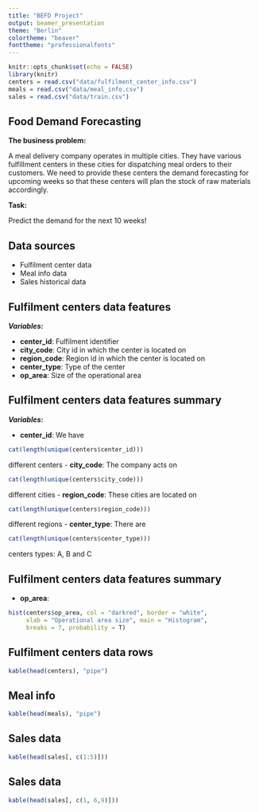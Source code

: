 ```yaml
---
title: "BEFD Project"
output: beamer_presentation
theme: "Berlin"
colortheme: "beaver"
fonttheme: "professionalfonts"
---
```


```r
knitr::opts_chunk$set(echo = FALSE)
library(knitr)
centers = read.csv("data/fulfilment_center_info.csv")
meals = read.csv("data/meal_info.csv")
sales = read.csv("data/train.csv")
```

## Food Demand Forecasting

**The business problem:**

A meal delivery company operates in multiple cities. They have various fulfillment centers in these cities for dispatching meal orders to their customers. We need to provide these centers the demand forecasting for upcoming weeks so that these centers will plan the stock of raw materials accordingly.

**Task:**

Predict the demand for the next 10 weeks!

## Data sources

- Fulfilment center data
- Meal info data
- Sales historical data

## Fulfilment centers data features

***Variables:***

- **center_id**: Fulfilment identifier
- **city_code**: City id in which the center is located on
- **region_code**: Region id in which the center is located on
- **center_type**: Type of the center
- **op_area**: Size of the operational area

## Fulfilment centers data features summary

***Variables:***

- **center_id**: We have 
```r
cat(length(unique(centers$center_id)))
```
different centers
- **city_code**: The company acts on
```r
cat(length(unique(centers$city_code)))
```
different cities
- **region_code**: These cities are located on
```r
cat(length(unique(centers$region_code)))
```
different regions
- **center_type**: There are
```r
cat(length(unique(centers$center_type)))
```
centers types: A, B and C

## Fulfilment centers data features summary

- **op_area**:
```r
hist(centers$op_area, col = "darkred", border = "white",
     xlab = "Operational area size", main = "Histogram", 
     breaks = 7, probability = T)
```


## Fulfilment centers data rows

```r
kable(head(centers), "pipe")
```

## Meal info

```r
kable(head(meals), "pipe")
```

## Sales data

```r
kable(head(sales[, c(1:5)]))
```

## Sales data

```r
kable(head(sales[, c(1, 6,9)]))
```

